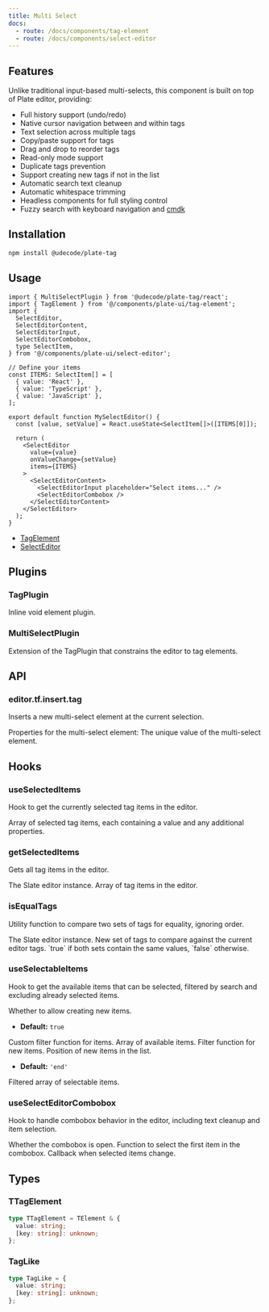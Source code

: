```yaml
---
title: Multi Select
docs:
  - route: /docs/components/tag-element
  - route: /docs/components/select-editor
---
```


<ComponentPreview name="select-editor-demo" />

<PackageInfo>

## Features

Unlike traditional input-based multi-selects, this component is built on top of Plate editor, providing:

- Full history support (undo/redo)
- Native cursor navigation between and within tags
- Text selection across multiple tags
- Copy/paste support for tags
- Drag and drop to reorder tags
- Read-only mode support
- Duplicate tags prevention
- Support creating new tags if not in the list
- Automatic search text cleanup
- Automatic whitespace trimming
- Headless components for full styling control
- Fuzzy search with keyboard navigation and [cmdk](https://github.com/pacocoursey/cmdk)

</PackageInfo>

## Installation

```bash
npm install @udecode/plate-tag
```

## Usage

```tsx
import { MultiSelectPlugin } from '@udecode/plate-tag/react';
import { TagElement } from '@/components/plate-ui/tag-element';
import {
  SelectEditor,
  SelectEditorContent,
  SelectEditorInput,
  SelectEditorCombobox,
  type SelectItem,
} from '@/components/plate-ui/select-editor';

// Define your items
const ITEMS: SelectItem[] = [
  { value: 'React' },
  { value: 'TypeScript' },
  { value: 'JavaScript' },
];

export default function MySelectEditor() {
  const [value, setValue] = React.useState<SelectItem[]>([ITEMS[0]]);

  return (
    <SelectEditor
      value={value}
      onValueChange={setValue}
      items={ITEMS}
    >
      <SelectEditorContent>
        <SelectEditorInput placeholder="Select items..." />
        <SelectEditorCombobox />
      </SelectEditorContent>
    </SelectEditor>
  );
}
```

- [TagElement](/docs/components/tag-element)
- [SelectEditor](/docs/components/select-editor)

## Plugins

### TagPlugin

Inline void element plugin.

### MultiSelectPlugin

Extension of the TagPlugin that constrains the editor to tag elements.

## API

### editor.tf.insert.tag

Inserts a new multi-select element at the current selection.

<APIParameters>
<APIItem name="props" type="TagLike">
Properties for the multi-select element:
<APISubList>
<APISubListItem parent="props" name="value" type="string">
The unique value of the multi-select element.
</APISubListItem>
</APISubList>
</APIItem>
</APIParameters>

## Hooks

### useSelectedItems

Hook to get the currently selected tag items in the editor.

<APIReturns>
  <APIItem type="TagLike[]">
    Array of selected tag items, each containing a value and any additional properties.
  </APIItem>
</APIReturns>

### getSelectedItems

Gets all tag items in the editor.

<APIParameters>
<APIItem name="editor" type="SlateEditor">
  The Slate editor instance.
</APIItem>
</APIParameters>

<APIReturns>
  <APIItem type="TagLike[]">
    Array of tag items in the editor.
  </APIItem>
</APIReturns>

### isEqualTags

Utility function to compare two sets of tags for equality, ignoring order.

<APIParameters>
<APIItem name="editor" type="SlateEditor">
  The Slate editor instance.
</APIItem>
<APIItem name="newTags" type="TagLike[]" optional>
  New set of tags to compare against the current editor tags.
</APIItem>
</APIParameters>

<APIReturns>
  <APIItem type="boolean">
    `true` if both sets contain the same values, `false` otherwise.
  </APIItem>
</APIReturns>

### useSelectableItems

Hook to get the available items that can be selected, filtered by search and excluding already selected items.

<APIParameters>
<APIItem name="options" type="object">
<APISubList>
<APISubListItem parent="options" name="allowNew" type="boolean" optional>
Whether to allow creating new items.

- **Default:** `true`
</APISubListItem>
<APISubListItem parent="options" name="filter" type="(value: string, search: string) => boolean" optional>
Custom filter function for items.
</APISubListItem>
<APISubListItem parent="options" name="items" type="T[]" optional>
Array of available items.
</APISubListItem>
<APISubListItem parent="options" name="newItemFilter" type="(search: string) => boolean" optional>
Filter function for new items.
</APISubListItem>
<APISubListItem parent="options" name="newItemPosition" type="'end' | 'start'" optional>
Position of new items in the list.

- **Default:** `'end'`
</APISubListItem>
</APISubList>
</APIItem>
</APIParameters>

<APIReturns>
  <APIItem type="T[]">
    Filtered array of selectable items.
  </APIItem>
</APIReturns>

### useSelectEditorCombobox

Hook to handle combobox behavior in the editor, including text cleanup and item selection.

<APIParameters>
<APIItem name="options" type="object">
<APISubList>
<APISubListItem parent="options" name="open" type="boolean">
Whether the combobox is open.
</APISubListItem>
<APISubListItem parent="options" name="selectFirstItem" type="() => void">
Function to select the first item in the combobox.
</APISubListItem>
<APISubListItem parent="options" name="onValueChange" type="(items: TagLike[]) => void" optional>
Callback when selected items change.
</APISubListItem>
</APISubList>
</APIItem>
</APIParameters>

## Types

### TTagElement

```ts
type TTagElement = TElement & {
  value: string;
  [key: string]: unknown;
};
```

### TagLike

```ts
type TagLike = {
  value: string;
  [key: string]: unknown;
};
```